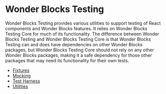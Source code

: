 
<Meta
    title="Packages / Testing / Overview"
/>

# Wonder Blocks Testing

Wonder Blocks Testing provides various utilities to support testing of React components and Wonder Blocks features. It relies on Wonder Blocks Testing Core for much of its functionality. The difference between Wonder Blocks Testing and Wonder Blocks Testing Core is that Wonder Blocks Testing can and does have dependencies on other Wonder Blocks packages, but Wonder Blocks Testing Core should not rely on any other Wonder Blocks packages, making it a safe dependency for those other packages that may need its functionality for their own tests.

-   <a href="./?path=/docs/packages-testing-fixtures-overview--docs">Fixtures</a>
-   <a href="./?path=/docs/packages-testing-mocking-overview--docs">Mocking</a>
-   <a href="./?path=/docs/packages-testing-test-harness-overview--docs">Test Harness</a>
-   <a href="./?path=/docs/packages-testing-utilities-overview--docs">Utilities</a>
